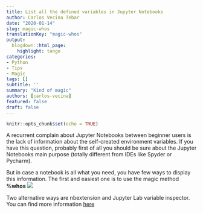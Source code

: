 ```yaml
---
title: List all the defined variables in Jupyter Notebooks
author: Carlos Vecina Tebar
date: "2020-01-14"
slug: magic-whos
translationKey: "magic-whos"
output:
  blogdown::html_page:
    highlight: tango
categories:
- Python
- Tips
- Magic
tags: []
subtitle: ''
summary: "Kind of magic"
authors: [carlos-vecina]
featured: false
draft: false
---
```


```r
knitr::opts_chunk$set(echo = TRUE)
```

A recurrent complain about Jupyter Notebooks between beginner users is the lack of information about the self-created environment variables. If you have this question, probably first of all you should be sure about the Jupyter Notebooks main purpose (totally different from IDEs like Spyder or Pycharm).

But in case a notebook is all what you need, you have few ways to display this information. The first and easiest one is to use the magic method **%whos**
![](/vizs-and-tips/magic-whos/jupyter_magic_who.png)

Two alternative ways are nbextension and Jupyter Lab variable inspector. You can find more information [here](https://stackoverflow.com/questions/37718907/variable-explorer-in-jupyter-notebook)
